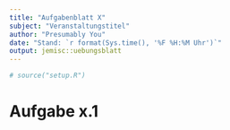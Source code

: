 ```yaml
---
title: "Aufgabenblatt X"
subject: "Veranstaltungstitel"
author: "Presumably You"
date: "Stand: `r format(Sys.time(), '%F %H:%M Uhr')`"
output: jemisc::uebungsblatt
---
```


```r
# source("setup.R")
```

# Aufgabe x.1
